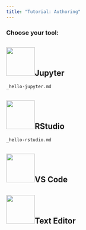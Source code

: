 ```yaml
---
title: "Tutorial: Authoring"
---
```


### Choose your tool:

::: panel-tabset
## ![](../images/jupyter-logo.png){width="77"}Jupyter

``` include
_hello-jupyter.md
```

## ![](../images/rstudio-logo.png){width="77"}RStudio

``` include
_hello-rstudio.md
```

## ![](../images/vscode-logo.png){width="77"}VS Code

## ![](../images/text-editor-logo.png){#text-editor-logo width="77"}Text Editor
:::
